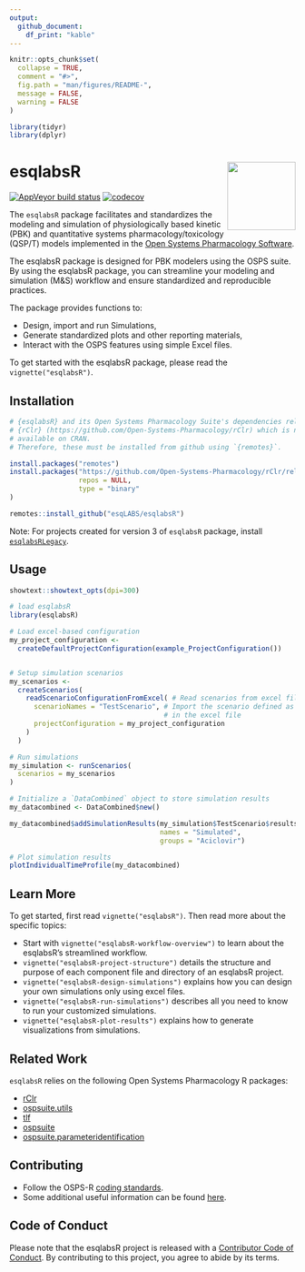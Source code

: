 ```yaml
---
output: 
  github_document:
    df_print: "kable"
---
```


<!-- README.md is generated from README.Rmd. Please edit that file -->

```r
knitr::opts_chunk$set(
  collapse = TRUE,
  comment = "#>",
  fig.path = "man/figures/README-",
  message = FALSE,
  warning = FALSE
)

library(tidyr)
library(dplyr)
```

# esqlabsR <a href="https://esqlabs.github.io/esqlabsR"><img src="man/figures/logo.png" align="right" width="120" /></a>

<!-- badges: start -->

[![AppVeyor build status](https://ci.appveyor.com/api/projects/status/github/esqlabs/esqlabsr?branch=develop&svg=true)](https://ci.appveyor.com/project/StephanSchaller/esqlabsr/branch/develop)
[![codecov](https://codecov.io/gh/esqlabs/esqlabsr/branch/develop/graph/badge.svg)](https://codecov.io/gh/esqlabs/esqlabsr)

<!-- badges: end -->


The `esqlabsR` package facilitates and standardizes the modeling and simulation of physiologically based kinetic (PBK) and quantitative systems pharmacology/toxicology (QSP/T) models implemented in the [Open Systems Pharmacology Software](https://www.open-systems-pharmacology.org/).  

The esqlabsR package is designed for PBK modelers using the OSPS suite. By using the esqlabsR package, you can streamline your modeling and simulation (M&S) workflow and ensure standardized and reproducible practices.

The package provides functions to:

  - Design, import and run Simulations,
  - Generate standardized plots and other reporting materials,
  - Interact with the OSPS features using simple Excel files.


To get started with the esqlabsR package, please read the `vignette("esqlabsR")`.



## Installation

```r
# {esqlabsR} and its Open Systems Pharmacology Suite's dependencies relies on
# {rClr} (https://github.com/Open-Systems-Pharmacology/rClr) which is not
# available on CRAN.
# Therefore, these must be installed from github using `{remotes}`.

install.packages("remotes")
install.packages("https://github.com/Open-Systems-Pharmacology/rClr/releases/download/v0.9.2/rClr_0.9.2.zip",
                 repos = NULL,
                 type = "binary"
)

remotes::install_github("esqLABS/esqlabsR")
```


Note: For projects created for version 3 of `esqlabsR` package, install [`esqlabsRLegacy`](https://github.com/esqLABS/esqlabsRLegacy).

## Usage

```r
showtext::showtext_opts(dpi=300)
```

```r
# load esqlabsR
library(esqlabsR)

# Load excel-based configuration
my_project_configuration <- 
  createDefaultProjectConfiguration(example_ProjectConfiguration())


# Setup simulation scenarios
my_scenarios <- 
  createScenarios(
    readScenarioConfigurationFromExcel( # Read scenarios from excel file
      scenarioNames = "TestScenario", # Import the scenario defined as "TestScenario" 
                                      # in the excel file
      projectConfiguration = my_project_configuration
    )
  )

# Run simulations
my_simulation <- runScenarios(
  scenarios = my_scenarios
)

# Initialize a `DataCombined` object to store simulation results
my_datacombined <- DataCombined$new()

my_datacombined$addSimulationResults(my_simulation$TestScenario$results,
                                     names = "Simulated",
                                     groups = "Aciclovir")

# Plot simulation results
plotIndividualTimeProfile(my_datacombined)

```

## Learn More

To get started, first read `vignette("esqlabsR")`. Then read more about the specific topics:

  - Start with `vignette("esqlabsR-workflow-overview")` to learn about the esqlabsR's streamlined workflow.
  - `vignette("esqlabsR-project-structure")` details the structure and purpose of each component file and directory of an esqlabsR project.
  - `vignette("esqlabsR-design-simulations")` explains how you can design your own simulations only using excel files.
  - `vignette("esqlabsR-run-simulations")` describes all you need to know to run your customized simulations.
  - `vignette("esqlabsR-plot-results")` explains how to generate visualizations from simulations.

## Related Work

`esqlabsR` relies on the following Open Systems Pharmacology R packages:
  
  - [rClr](https://github.com/Open-Systems-Pharmacology/rClr/)
  - [ospsuite.utils](https://github.com/Open-Systems-Pharmacology/OSPSuite.RUtils)
  - [tlf](https://github.com/Open-Systems-Pharmacology/TLF-Library)
  - [ospsuite](https://github.com/Open-Systems-Pharmacology/OSPSuite-R)
  - [ospsuite.parameteridentification](https://github.com/Open-Systems-Pharmacology/OSPSuite.ParameterIdentification)


## Contributing

- Follow the OSPS-R [coding standards](https://github.com/Open-Systems-Pharmacology/Suite/blob/develop/CODING_STANDARDS_R.md).
- Some additional useful information can be found [here](https://github.com/Open-Systems-Pharmacology/OSPSuite-R/wiki/Developer-How-To's).


## Code of Conduct

Please note that the esqlabsR project is released with a [Contributor Code of Conduct](https://contributor-covenant.org/version/2/0/CODE_OF_CONDUCT.html). By contributing to this project, you agree to abide by its terms.

